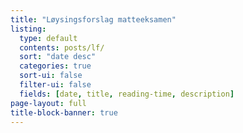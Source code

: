 ```yaml
---
title: "Løysingsforslag matteeksamen"
listing:
  type: default
  contents: posts/lf/
  sort: "date desc"
  categories: true
  sort-ui: false
  filter-ui: false
  fields: [date, title, reading-time, description]
page-layout: full
title-block-banner: true
---
```



